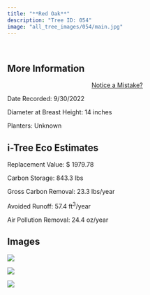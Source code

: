```yaml
---
title: "**Red Oak**"
description: "Tree ID: 054"
image: "all_tree_images/054/main.jpg"
---
```


<br>

## **More Information**
::: column-margin
<center><a class="button" href="https://forms.gle/W6f5nwYxrM33hF4f7">Notice a Mistake?</a></center>
:::


Date Recorded:  9/30/2022

Diameter at Breast Height:  14  inches

Planters:  Unknown

## **i-Tree Eco Estimates**


 Replacement Value: $ 1979.78

 Carbon Storage:  843.3  lbs

 Gross Carbon Removal:  23.3  lbs/year

 Avoided Runoff:  57.4  ft<sup>3</sup>/year

 Air Pollution Removal:  24.4  oz/year

## **Images**


 ![](all_tree_images/054/IMG_6512.jpg)

 ![](all_tree_images/054/IMG_6513.jpg)

 ![](all_tree_images/054/main.jpg)

